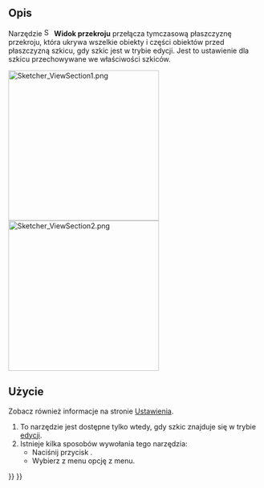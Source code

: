 <languages/>

{{Docnav/pl
|[[Sketcher_ViewSketch/pl|Widok szkicu]]
|[[Sketcher_Grid/pl|Przełącz widoczność siatki]]
|[[Sketcher_Workbench/pl|środowisko pracy Szkicownik]]
|IconL=Sketcher_ViewSketch.svg
|IconR=Sketcher_Grid.svg‎
|IconC=Workbench_Sketcher.svg
}}

{{GuiCommand/pl
|Name=Sketcher ViewSection
|Name/pl=Szkicownik: Widok przekroju
|MenuLocation=Szkic → Widok przekroju
|Workbenches=[[Sketcher_Workbench/pl|Szkicownik]]
|Shortcut={{KEY|Q}} {{KEY|S}}
|Version=0.18
}}

<span id="Description"></span>
==Opis==

<div class="mw-translate-fuzzy">
Narzędzie [[Image:Sketcher_ViewSection.svg|16px]] '''Widok przekroju''' przełącza tymczasową płaszczyznę przekroju, która ukrywa wszelkie obiekty i części obiektów przed płaszczyzną szkicu, gdy szkic jest w trybie edycji. Jest to ustawienie dla szkicu przechowywane we właściwości {{PropertyView|Widok przekroju}} szkiców.
</div>

[[File:Sketcher ViewSection1.png|300px]] [[File:Sketcher ViewSection2.png|300px]]
{{Caption|Częściowo ukryty szkic i w pełni widoczny szkic}}

<span id="Usage"></span>
==Użycie==

Zobacz również informacje na stronie [[Sketcher_Preferences/pl#Wyświetlanie|Ustawienia]].

# To narzędzie jest dostępne tylko wtedy, gdy szkic znajduje się w trybie [[Sketcher_EditSketch/pl|edycji]].
# Istnieje kilka sposobów wywołania tego narzędzia:
#* Naciśnij przycisk {{Button|[[Image:Sketcher_ViewSection.svg|16px]] '''Widok przekroju'''}}.
#* Wybierz z menu opcję {{MenuCommand|Szkic → [[Image:Sketcher_ViewSection.svg|16px]] Widok przekroju}} z menu.


{{Docnav/pl
|[[Sketcher_ViewSketch/pl|Widok szkicu]]
|[[Sketcher_Grid/pl|Przełącz widoczność siatki]]
|[[Sketcher_Workbench/pl|środowisko pracy Szkicownik]]
|IconL=Sketcher_ViewSketch.svg
|IconR=Sketcher_Grid.svg‎
|IconC=Workbench_Sketcher.svg
}}

{{Sketcher_Tools_navi{{#translation:}}}}
{{Userdocnavi{{#translation:}}}}